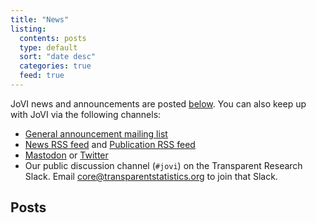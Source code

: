 ```yaml
---
title: "News"
listing: 
  contents: posts
  type: default
  sort: "date desc"
  categories: true
  feed: true
---
```


JoVI news and announcements are posted [below](#posts). You can also keep up with JoVI via the following channels: 

  * [General announcement mailing list](https://groups.google.com/g/jovi-general)
  * [News RSS feed](news.xml) and [Publication RSS feed](https://journals.aau.dk/index.php/jovi/gateway/plugin/WebFeedGatewayPlugin/rss2)
  * [Mastodon](https://hci.social/@jovi) or [Twitter](https://twitter.com/journalovi)
  * Our public discussion channel (`#jovi`) on the Transparent Research Slack. Email [core@transparentstatistics.org](mailto:core@transparentstatistics.org) to join that Slack.

## Posts {#posts .unlisted}
